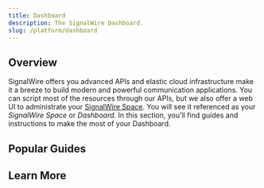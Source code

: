 ```yaml
---
title: Dashboard
description: The SignalWire Dashboard.
slug: /platform/dashboard
---
```



## Overview

SignalWire offers you advanced APIs and elastic cloud infrastructure make it a
breeze to build modern and powerful communication applications. You can script
most of the resources through our APIs, but we also offer a web UI to
administrate your [SignalWire Space](https://signalwire.com/signin). You will see it referenced as your _SignalWire Space_ or _Dashboard_. In this section, you'll find guides and
instructions to make the most of your Dashboard.

## Popular Guides

<LinkCardContainer>
  <LinkCard title="Navigating your SignalWire Space" description="This article guides you through your first steps within your SignalWire Space." link="/platform/dashboard/getting-started/navigating-your-space" />
  <LinkCard title="Trial Mode" description="Learn about what trial mode is and the limitations it imposes and how to exit it." link="/platform/dashboard/guides/trial-mode" />
  <LinkCard title="What is a SID?" description="Learn what a SID is and where to find it." link="/platform/dashboard/guides/what-is-a-sid" />
</LinkCardContainer>

## Learn More

<DocCardList />


